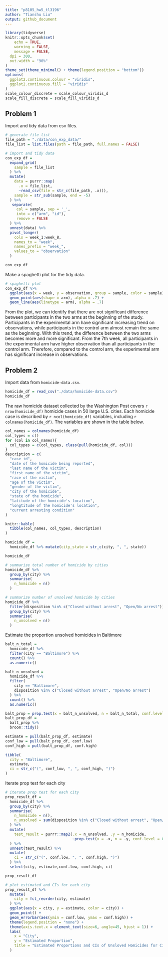 ```yaml
---
title: "p8105_hw5_tl3196"
author: "Tianshu Liu"
output: github_document
---
```


```r
library(tidyverse)
knitr::opts_chunk$set(
	echo = TRUE,
	warning = FALSE,
	message = FALSE, 
  dpi = 300,
  out.width = "90%"
)
theme_set(theme_minimal() + theme(legend.position = "bottom"))
options(
  ggplot2.continuous.colour = "viridis",
  ggplot2.continuous.fill = "viridis"
)
scale_colour_discrete = scale_colour_viridis_d
scale_fill_discrete = scale_fill_viridis_d
```

## Problem 1

Import and tidy data from csv files.

```r
# generate file list
file_path = "./data/con_exp_data/"
file_list = list.files(path = file_path, full.names = FALSE)

# import and tidy data
con_exp_df =
  expand_grid(
    sample = file_list
  ) %>% 
  mutate(
    data = purrr::map(
      .x = file_list, 
      ~read_csv(file = str_c(file_path, .x))),
    sample = str_sub(sample, end = -5)
  ) %>% 
   separate(
     col = sample, sep = '_', 
     into = c("arm", "id"),
     remove = FALSE
  ) %>% 
  unnest(data) %>% 
  pivot_longer(
    cols = week_1:week_8,
    names_to = "week",
    names_prefix = "week_",
    values_to = "observation"
  )

con_exp_df
```

Make a spaghetti plot for the tidy data.

```r
# spaghetti plot
con_exp_df %>% 
  ggplot(aes(x = week, y = observation, group = sample, color = sample)) + 
  geom_point(aes(shape = arm), alpha = .7) + 
  geom_line(aes(linetype = arm), alpha = .7)
```

From the plot, we can identify that there are not significant difference between participants in the two arms at the beginning of the study. 
Participants in the experimental arm have significant increasing trend on observations, while participants in the control arm almost remain the same as the beginning. 
With this trend, the difference between the two arms becomes more and more significant. 
From the 7th week, all participants in the experimental arm have higher observation than all participants in the control arm.
Therefore, compared to the control arm, the experimental arm has significant increase in observations.

## Problem 2

Import data from `homicide-data.csv`.

```r
homicide_df = read_csv("./data/homicide-data.csv")
homicide_df
```

The raw homicide dataset collected by the Washington Post covers ``r nrow(homicide_df)`` homicide cases in 50 large U.S. cities. Each homicide case is described by ``r ncol(homicide_df)`` variables, including ``r colnames(homicide_df)``. The variables are shown in the table below.

```r
col_names = colnames(homicide_df)
col_types = c()
for (col in col_names){
  col_types = c(col_types, class(pull(homicide_df, col)))
}
description = c(
  "case id",
  "date of the homicide being reported",
  "last name of the victim",
  "first name of the victim",
  "race of the victim",
  "age of the victim",
  "gender of the victim",
  "city of the homicide",
  "state of the homicide",
  "latitude of the homicide's location",
  "longtitude of the homicide's location",
  "current arresting condition"
)

knitr::kable(
  tibble(col_names, col_types, description)
)
```


```r
homicide_df = 
  homicide_df %>% mutate(city_state = str_c(city, ", ", state))

homicide_df
```

```r
# summarize total number of homicide by cities
homicide_df %>% 
  group_by(city) %>% 
  summarise(
    n_homicide = n()
  )

# summarize number of unsolved homicide by cities
homicide_df %>% 
  filter(disposition %in% c("Closed without arrest", "Open/No arrest")) %>% 
  group_by(city) %>% 
  summarise(
    n_unsolved = n()
  ) 
```

Estimate the proportion unsolved homicides in Baltimore

```r
balt_n_total = 
  homicide_df %>% 
  filter(city == "Baltimore") %>% 
  count() %>% 
  as.numeric()

balt_n_unsolved = 
  homicide_df %>% 
  filter(
    city == "Baltimore",
    disposition %in% c("Closed without arrest", "Open/No arrest")
  ) %>% 
  count() %>% 
  as.numeric()

balt_prop = prop.test(x = balt_n_unsolved, n = balt_n_total, conf.level = 0.95) 
balt_prop_df = 
  balt_prop %>% 
  broom::tidy()

estimate = pull(balt_prop_df, estimate)
conf_low = pull(balt_prop_df, conf.low)
conf_high = pull(balt_prop_df, conf.high)

tibble(
  city = "Baltimore",
  estimate, 
  ci = str_c("(", conf_low, ", ", conf_high, ")")
)
```

Iterate prop test for each city

```r
# iterate prop test for each city
prop_result_df = 
  homicide_df %>% 
  group_by(city) %>% 
  summarise(
    n_homicide = n(),
    n_unsolved = sum(disposition %in% c("Closed without arrest", "Open/No arrest"))
  ) %>% 
  mutate(
    test_result = purrr::map2(.x = n_unsolved, .y = n_homicide, 
                              ~prop.test(x = .x, n = .y, conf.level = 0.95) %>% broom::tidy())
  ) %>% 
  unnest(test_result) %>% 
  mutate(
    ci = str_c("(", conf.low, ", ", conf.high, ")")
  ) %>% 
  select(city, estimate,conf.low, conf.high, ci)

prop_result_df
```

```r
# plot estimated and CIs for each city
prop_result_df %>% 
  mutate(
    city = fct_reorder(city, estimate)
  ) %>% 
  ggplot(aes(x = city, y = estimate, color = city)) + 
  geom_point() + 
  geom_errorbar(aes(ymin = conf.low, ymax = conf.high)) + 
  theme(legend.position = "none") + 
  theme(axis.text.x = element_text(size=6, angle=45, hjust = 1)) + 
  labs(
    x = "City",
    y = "Estimated Proportion",
    title = "Estimated Proportions and CIs of Unsloved Homicides for Cities"
  )
```

